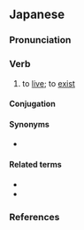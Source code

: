 ==Japanese==
{{ja-kanjitab|yomi=kun|い|sort=いきる|alt=活きる}}

===Pronunciation===
{{ja-pron|いきる|acc=2|acc_ref=SMK2}}
{{ja-ojad}}

===Verb===
{{ja-verb|tr=intrans|type=2|いきる}}
{{ja-vp|生かす|生きる}}
{{ja-vp|生ける|生きる}}

# to [[live]]; to [[exist]]
#: {{ja-usex|キム は まだ '''生きて'''いた。|^キム は まだ '''いきて'''いた。|Kim was still '''alive'''.}}
#: {{ja-usex|世%界 平%和 の ため に '''生きる'''|せ%かい へい%わ の ため に '''いきる'''|'''live''' for the sake of world peace}}
#: {{ja-usex|難%病 と とも に '''生きる'''|なん%びょう と とも に '''いきる'''|to '''live''' with an incurable disease}}
#: {{ja-usex|祖父 [[ばかりか|ばかり か]]、曽%祖父 さえ '''生きて'''いる。|^そふ [[ばかり か]]、そう%そふ さえ '''いきて'''いる。|Not only is my grandfather '''living''' but my great-grandfather as well.}}
#: {{ja-usex|今を'''生きる'''|いま を '''いきる'''|to '''live''' in the now}}
#: {{ja-usex|今ここに'''生きている'''。|いま ここ に '''いきている'''。|I am here, and I '''am alive'''.}}

====Conjugation====
{{ja-ichi|いき}}

====Synonyms====
* {{sense|to live}} {{ja-r|生%存する|せい%ぞんする|linkto=生存}}

====Related terms====
* {{ja-r|生きる 道|いきる みち|way of life}}
* {{ja-r|生き甲斐|いきがい|[[raison d'être]]}}

===References===
<references/>